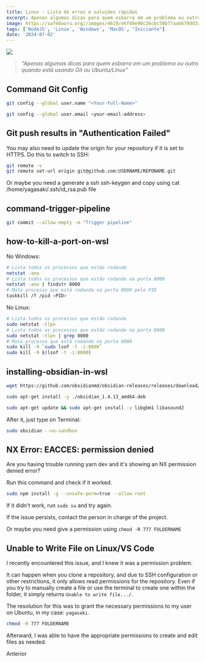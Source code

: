 ---
title: Linux - Lista de erros e soluções rápidas
excerpt: Apenas algumas dicas para quem esbarra em um problema ou outro quando está usando Terminal - em inglês
image: https://safebooru.org//images/4619/e6f60e98c26cbc59b77aab679dd3ab5b2082941e.gif?5027568
tags: ['NodeJS', 'Linux', 'Windows', 'MacOS', "Iniciante"]
date: '2024-07-02'
---

![](https://safebooru.org//images/4619/e6f60e98c26cbc59b77aab679dd3ab5b2082941e.gif?5027568)

> _"Apenas algumas dicas para quem esbarra em um problema ou outro quando está usando Git ou Ubuntu/Linux"_

## Command Git Config

```bash
git config --global user.name "<Your-Full-Name>" 
```

```bash
git config --global user.email <your-email-address>
```

## Git push results in "Authentication Failed"

You may also need to update the origin for your repository if it is set to HTTPS. Do this to switch to SSH:

```bash
git remote -v
git remote set-url origin git@github.com:USERNAME/REPONAME.git
```

Or maybe you need a generate a ssh ssh-keygen and copy using cat /home/yagasaki/.ssh/id_rsa.pub file

## command-trigger-pipeline

```bash
git commit --allow-empty -m "Trigger pipeline"
```

## how-to-kill-a-port-on-wsl

No Windows:
```bash
# Lista todos os processos que estão rodando
netstat -ano
# Lista todos os processos que estão rodando na porta 8000
netstat -ano | findstr 8000
# Mata processo que está rodando na porta 8000 pelo PID
taskkill /f /pid <PID>
```

No Linux:
```bash
# Lista todos os processos que estão rodando
sudo netstat -tlpn
# Lista todos os processos que estão rodando na porta 8000
sudo netstat -tlpn | grep 8000
# Mata processo que está rodando na porta 8000
sudo kill -9 `sudo lsof -t -i:8000`
sudo kill -9 $(lsof -t -i:8000)
```

## installing-obsidian-in-wsl
```bash
wget https://github.com/obsidianmd/obsidian-releases/releases/download/v1.4.13/obsidian_1.4.13_amd64.deb 

sudo apt-get install -y ./obsidian_1.4.13_amd64.deb

sudo apt-get update && sudo apt-get install -y libgbm1 libasound2
```

After it, just type on Terminal:

```bash
sudo obsidian --no-sandbox
```

## NX Error: EACCES: permission denied
Are you having trouble running yarn dev and it's showing an NX permission denied error?

Run this command and check if it worked.

```bash
sudo npm install -g --unsafe-perm=true --allow-root
```

If it didn't work, run `sudo su` and try again.

If the issue persists, contact the person in charge of the project.

Or maybe you need give a permission using `chmod -R 777 FOLDERNAME`

## Unable to Write File on Linux/VS Code
I recently encountered this issue, and I knew it was a permission problem.

It can happen when you clone a repository, and due to SSH configuration or other restrictions, it only allows read permissions for the repository. Even if you try to manually create a file or use the terminal to create one within the folder, it simply returns `Unable to write file.../`.

The resolution for this was to grant the necessary permissions to my user on Ubuntu, in my case: `yagasaki`.

```bash
chmod -R 777 FOLDERNAME
```

Afterward, I was able to have the appropriate permissions to create and edit files as needed.

Anterior